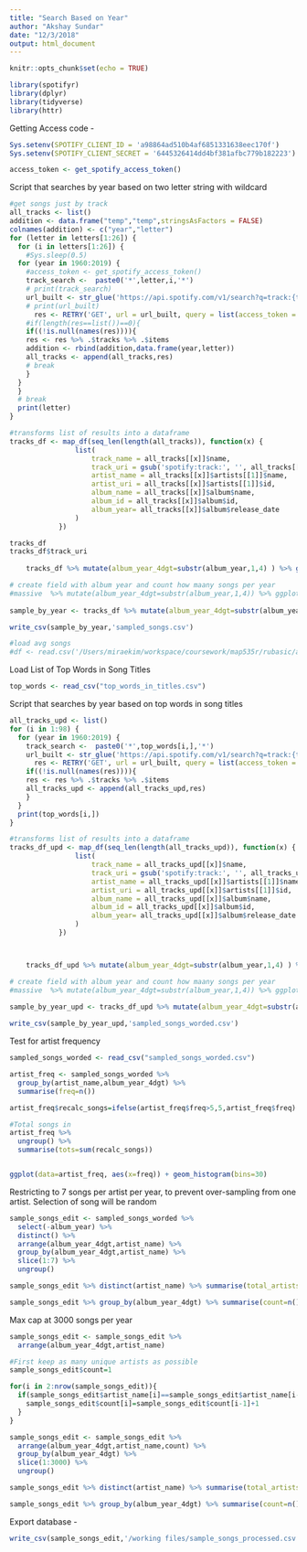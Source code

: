 ```yaml
---
title: "Search Based on Year"
author: "Akshay Sundar"
date: "12/3/2018"
output: html_document
---
```


```r
knitr::opts_chunk$set(echo = TRUE)

library(spotifyr)
library(dplyr)
library(tidyverse)
library(httr)
```

Getting Access code -
```r
Sys.setenv(SPOTIFY_CLIENT_ID = 'a98864ad510b4af6851331638eec170f')
Sys.setenv(SPOTIFY_CLIENT_SECRET = '6445326414dd4bf381afbc779b182223')

access_token <- get_spotify_access_token()
```


Script that searches by year based on two letter string with wildcard  
```r
#get songs just by track
all_tracks <- list()
addition <- data.frame("temp","temp",stringsAsFactors = FALSE)
colnames(addition) <- c("year","letter")
for (letter in letters[1:26]) {
  for (i in letters[1:26]) {
    #Sys.sleep(0.5)
  for (year in 1960:2019) {
    #access_token <- get_spotify_access_token()
    track_search <-  paste0('*',letter,i,'*')
    # print(track_search)
    url_built <- str_glue('https://api.spotify.com/v1/search?q=track:{track_search}%20year:{year}&limit=50&offset=60&type=track')
    # print(url_built)
      res <- RETRY('GET', url = url_built, query = list(access_token = access_token), quiet = TRUE, times = 1, pause_min = 100) %>% content
    #if(length(res==list())==0){
    if((!is.null(names(res)))){
    res <- res %>% .$tracks %>% .$items
    addition <- rbind(addition,data.frame(year,letter))
    all_tracks <- append(all_tracks,res)
    # break
    }
  }
  }
  # break
  print(letter)
}

```

```r
#transforms list of results into a dataframe
tracks_df <- map_df(seq_len(length(all_tracks)), function(x) {
                list(
                    track_name = all_tracks[[x]]$name,
                    track_uri = gsub('spotify:track:', '', all_tracks[[x]]$uri),
                    artist_name = all_tracks[[x]]$artists[[1]]$name,
                    artist_uri = all_tracks[[x]]$artists[[1]]$id,
                    album_name = all_tracks[[x]]$album$name,
                    album_id = all_tracks[[x]]$album$id,
                    album_year= all_tracks[[x]]$album$release_date
                )
            })

tracks_df
tracks_df$track_uri
    
    tracks_df %>% mutate(album_year_4dgt=substr(album_year,1,4) ) %>% group_by(album_year_4dgt) %>% summarise(count=n()) %>% ggplot(aes(x=album_year_4dgt,y=count)) + geom_bar(stat='identity')

# create field with album year and count how maany songs per year
#massive  %>% mutate(album_year_4dgt=substr(album_year,1,4)) %>% ggplot(aes(x=album_year_4dgt)) + geom_histogram(stat='count')
    
sample_by_year <- tracks_df %>% mutate(album_year_4dgt=substr(album_year,1,4) ) 

write_csv(sample_by_year,'sampled_songs.csv')

```
```r
#load avg songs
#df <- read.csv('/Users/miraekim/workspace/coursework/map535r/rubasic/avg_songs.csv', stringsAsFactors = FALSE)
```

Load List of Top Words in Song Titles
```r
top_words <- read_csv("top_words_in_titles.csv")
```


Script that searches by year based on top words in song titles
```r

all_tracks_upd <- list()
for (i in 1:98) {
  for (year in 1960:2019) {
    track_search <-  paste0('*',top_words[i,],'*')
    url_built <- str_glue('https://api.spotify.com/v1/search?q=track:{track_search}%20year:{year}&limit=50&offset=60&type=track')
      res <- RETRY('GET', url = url_built, query = list(access_token = access_token), quiet = TRUE, times = 1, pause_min = 100) %>% content
    if((!is.null(names(res)))){
    res <- res %>% .$tracks %>% .$items
    all_tracks_upd <- append(all_tracks_upd,res)
    }
  }
  print(top_words[i,])
}

```

```r
#transforms list of results into a dataframe
tracks_df_upd <- map_df(seq_len(length(all_tracks_upd)), function(x) {
                list(
                    track_name = all_tracks_upd[[x]]$name,
                    track_uri = gsub('spotify:track:', '', all_tracks_upd[[x]]$uri),
                    artist_name = all_tracks_upd[[x]]$artists[[1]]$name,
                    artist_uri = all_tracks_upd[[x]]$artists[[1]]$id,
                    album_name = all_tracks_upd[[x]]$album$name,
                    album_id = all_tracks_upd[[x]]$album$id,
                    album_year= all_tracks_upd[[x]]$album$release_date
                )
            })



    tracks_df_upd %>% mutate(album_year_4dgt=substr(album_year,1,4) ) %>% group_by(album_year_4dgt) %>% summarise(count=n()) %>% ggplot(aes(x=album_year_4dgt,y=count)) + geom_bar(stat='identity')

# create field with album year and count how maany songs per year
#massive  %>% mutate(album_year_4dgt=substr(album_year,1,4)) %>% ggplot(aes(x=album_year_4dgt)) + geom_histogram(stat='count')
    
sample_by_year_upd <- tracks_df_upd %>% mutate(album_year_4dgt=substr(album_year,1,4) ) 

write_csv(sample_by_year_upd,'sampled_songs_worded.csv')

```

Test for artist frequency
```r

sampled_songs_worded <- read_csv("sampled_songs_worded.csv")

artist_freq <- sampled_songs_worded %>%
  group_by(artist_name,album_year_4dgt) %>%
  summarise(freq=n()) 

artist_freq$recalc_songs=ifelse(artist_freq$freq>5,5,artist_freq$freq)

#Total songs in 
artist_freq %>%
  ungroup() %>%
  summarise(tots=sum(recalc_songs))


ggplot(data=artist_freq, aes(x=freq)) + geom_histogram(bins=30) 
```

Restricting to 7 songs per artist per year, to prevent over-sampling from one artist. Selection of song will be random
```r
sample_songs_edit <- sampled_songs_worded %>%
  select(-album_year) %>%
  distinct() %>%
  arrange(album_year_4dgt,artist_name) %>%
  group_by(album_year_4dgt,artist_name) %>%
  slice(1:7) %>%
  ungroup()

sample_songs_edit %>% distinct(artist_name) %>% summarise(total_artists=n())

sample_songs_edit %>% group_by(album_year_4dgt) %>% summarise(count=n()) %>% ggplot(aes(x=album_year_4dgt,y=count)) + geom_bar(stat='identity')
```

Max cap at 3000 songs per year
```r
sample_songs_edit <- sample_songs_edit %>%
  arrange(album_year_4dgt,artist_name)

#First keep as many unique artists as possible
sample_songs_edit$count=1

for(i in 2:nrow(sample_songs_edit)){
  if(sample_songs_edit$artist_name[i]==sample_songs_edit$artist_name[i-1]&sample_songs_edit$album_year_4dgt[i]==sample_songs_edit$album_year_4dgt[i-1]){
    sample_songs_edit$count[i]=sample_songs_edit$count[i-1]+1
  }
}

sample_songs_edit <- sample_songs_edit %>%
  arrange(album_year_4dgt,artist_name,count) %>%
  group_by(album_year_4dgt) %>%
  slice(1:3000) %>%
  ungroup()

sample_songs_edit %>% distinct(artist_name) %>% summarise(total_artists=n())

sample_songs_edit %>% group_by(album_year_4dgt) %>% summarise(count=n()) %>% ggplot(aes(x=album_year_4dgt,y=count)) + geom_bar(stat='identity')
```

Export database -
```r
write_csv(sample_songs_edit,'/working files/sample_songs_processed.csv')
```

